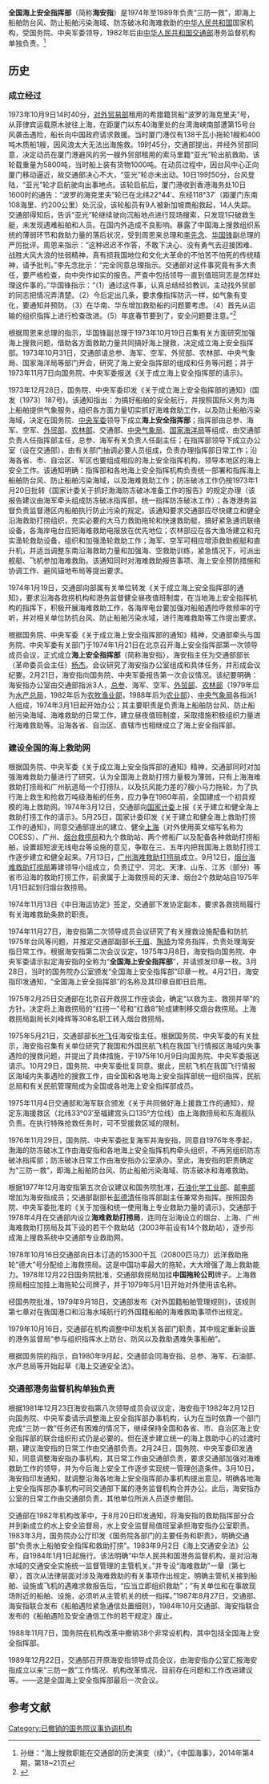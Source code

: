 '''全国海上安全指挥部'''（简称'''海安指'''）是1974年至1989年负责“三防一救”，即海上船舶防台风、防止船舶污染海域、防冻破冰和海难救助的[[中华人民共和国|中华人民共和国]]国家机构，受国务院、中央军委领导，1982年后由[[中华人民共和国交通部|中华人民共和国交通部]]港务监督机构单独负责。<ref>孙继：“海上搜救职能在交通部的历史演变（续）”，《中国海事》，2014年第4期，第18~21页</ref>
==历史==
===成立经过===
1973年10月9日14时40分，[[对外贸易部|对外贸易部]]租用的希腊籍货船“波罗的海克里夫”号，从菲律宾运载原木驶往上海，在距厦门以东40海里处的台湾海峡南部遭第15号台风袭击遇险，船长向中国政府请求救援。当时厦门港仅有138千瓦小拖轮1艘和400吨木质船1艘，因风浪太大无法出海施救。19时45分，交通部提出，并经外贸部同意，决定动员在厦门港避风的另一艘外贸部租用的索马里籍“亚光”轮出航救助，该轮载重量为5800吨，当时船上装有货物1000吨。在动员过程中，因台风中心正向厦门移动逼近，故交通部决心不大，“亚光”轮亦未出动。10日19时50分，台风登陆，“亚光”轮才启航驶向出事地点。该轮启航后，厦门港收到香港海务处10日1600时的通告：“波罗的海克里夫”轮已在北纬22°44′、东经118°37′（距厦门东南108海里、约200公里）处沉没，该轮船员有9人被新加坡商船救起，14人失踪。交通部得知后，告诉“亚光”轮继续驶向沉船地点进行现场搜索，只发现1只破救生艇，未发现遇难船舶和人员。在国内外造成不良影响。暴露了中国海上搜救组织系统的薄弱环节和救助力量的落后状况，受到周恩来总理和[[李先念|李先念]]、[[华国锋|华国锋]]副总理的严厉批评。周恩来指示：“这种迟迟不作答，不敢下决心、没有勇气去迎接困难、战胜大风大浪的怯弱精神，真有损我国地位和文化大革命的不怕苦不怕死的传统精神，请予批判。”李先念批示：“完全同意总理指示。交通部对这件事究竟有多大责任，要严格检查，向中央作如实的报告。严查中包括领导一直到值班同志是怎样处理这件事的。”华国锋指示：“（1）通过这件事，认真总结经验教训，主动找外贸部的同志把情况弄清楚。（2）今后定出几条，要求像指挥防汛一样，如气象有变化，要通知并预防。（3）在华南、华东增加救助船的问题要考虑。（4）首先从运输的组织指挥上进行检查改进。（5）年底春节要到了，安全问题要注意。”<ref>{{Cite web |url=http://www.shtong.gov.cn/newsite/node2/node2245/node70962/node70977/node71005/userobject1ai75019.html |title=《上海救捞志》 第十一章专记 第四节“波罗的海克里夫”号沉船事件 |accessdate=2020-11-17 |archive-date=2016-04-25 |archive-url=https://web.archive.org/web/20160425115634/http://www.shtong.gov.cn/Newsite/node2/node2245/node70962/node70977/node71005/userobject1ai75019.html |dead-url=no }}</ref>

根据周恩来总理的指示，华国锋副总理于1973年10月19日召集有关方面研究加强海上搜救问题，借助各方面救助力量共同搞好海上搜救，决定成立海上安全指挥部。1973年10月31日，交通部请总参、海军、空军、外贸部、农林部、中央气象局、国家海洋局等部门开会，研究了海上安全指挥部的组成和任务等问题；并于1973年11月7日向国务院、中央军委报送《关于成立海上安全指挥部的请示》。

1973年12月28日，国务院、中央军委印发《关于成立海上安全指挥部的通知》(国发〔1973〕187号)。该通知指出：为搞好船舶的安全航行，并按照国际义务为海上船舶提供气象服务，组织各方面力量切实抓好海难救助工作，以及防止船舶污染海域，决定在国务院、[[中央军委|中央军委]]领导下成立'''海上安全指挥部'''；指挥部由总参、海军、空军、[[外贸部|外贸部]]、[[农林部|农林部]]、交通部、[[中央气象局|中央气象局]]、[[国家海洋局|国家海洋局]]等组成，由交通部负责人任指挥部主任，总参、海军有关负责人任副主任；在指挥部领导下成立办公室（设在交通部），由有关部门抽调必要人员组成，负责办理指挥部日常工作；沿海各省、市、自治区、军区也要组成相应的海上安全指挥机构，领导本地区的海上安全工作。该通知明确：指挥部和各地海上安全指挥机构负责统一部署和指挥海上船舶防台风、防止船舶污染海域，以及海难救助工作；防冻破冰工作仍按1973年1月20日批转《国家计委关于抓好渤海防冻破冰准备工作的报告》的规定办理（该报告建议由海军牵头组成防冻破冰指挥部，统一指挥防冻破冰工作）；各港港务监督负责监督港区内船舶执行防止污染的规定。该通知要求交通部应尽快建立和健全沿海救助打捞组织，充实必要的大马力救助拖轮和快速救助艇，搞好紧急通讯联络设备，各海岸电台应把海难救助电报放在优先地位；农林部应在各大渔场建立和充实渔轮救助设备，组织和加强渔轮救助工作；海军、空军可相应增添救助舰艇和直升机，并适当调整东南沿海救助力量和加强海、空救助训练，紧急情况下，可派出舰艇、飞机参加海难救助。该通知同时对海难救助报告事项、海上安全预防措施和协调工作、避风锚地布局等提出要求。

1974年1月19日，交通部向部属有关单位转发《关于成立海上安全指挥部的通知》，要求沿海各救捞机构和港务监督健全昼夜值班制度，在当地海上安全指挥机构的指挥下，积极开展海难救助工作，各海岸电台要加强对船舶遇险呼救频率的守听，并对相关单位防抗台风、防止船舶污染水域，进行海难救助等工作提出要求。

根据国务院、中央军委《关于成立海上安全指挥部的通知》精神，交通部牵头与国务院、中央军委有关部门于1974年1月21日在北京召开海上安全指挥部第一次领导成员会议，正式成立'''海上安全指挥部'''（简称海安指），海安指主任为交通部部长（革命委员会主任）[[杨杰_(1921年)|杨杰]]。会议研究了海安指办公室组成和具体任务，并形成会议纪要。2月21日，海安指向国务院、中央军委报告第一次会议情况。该纪要明确：海安指办公室由交通部指派3人，[[总参|总参]]、海军、空军、[[外贸部|外贸部]]、[[农林部|农林部]]（1979年后为[[水产总局|水产总局]]，1982年后为[[农牧渔业部|农牧渔业部]]，1988年后为[[农业部|农业部]]）、[[中央气象局|中央气象局]]各指派1人组成，1974年3月1日起开始办公；其主要职责是负责海上船舶防台风、防止船舶污染海域、海难救助的日常工作，建立昼夜值班制度，采取措施积极组织力量进行海难救助等。沿海各省、自治区、直辖市也相继成立了海上安全指挥部。

===建设全国的海上救助网===
根据国务院、中央军委《关于成立海上安全指挥部的通知》精神，交通部同时对加强海难救助力量进行了研究，认为全国海上救助打捞力量极为薄弱，只有上海海难救助打捞局和广州航道局一个打捞队，以及抗风能力差的7艘小马力拖轮，为了执行海上救生和抢救万吨级海船的任务，应力争在1980年前，全国建成一个初具规模的海上救助网。1974年3月12日，交通部向[[国家计委|国家计委]]上报《关于建立和健全海上救助打捞工作的请示》。5月25日，国家计委印发《关于建立和健全海上救助打捞工作的通知》，同意交通部提出的建立、健全[[上海海难救助打捞局|上海]]（对外使用英文缩写名称为COESS）、广州、[[烟台救捞局|烟台救捞局]]和九个救助站、两个修船厂以及配备各种救助打捞船舶，设置超短波无线电台等设施的意见，争取在三、五年内把我国海上救助打捞工作逐步建立和健全起来。7月13日，[[广州海难救助打捞局|广州海难救助打捞局]]成立。9月12日，[[烟台海难救助打捞局|烟台海难救助打捞局]]筹建领导小组成立，负责辽宁、河北、天津、山东、江苏（部分）等省市沿海的救助打捞工作，前隶属于上海救捞局的天津、烟台2个救助站自1975年1月1日起划归烟台救捞局。

1974年11月13日《中日海运协定》签定，交通部下发协定副本，要求各救捞局履行有关海难救助条款的职责。

1974年11月27日，海安指第二次领导成员会议研究了有关搜救设施配备和防抗1975年台风等问题，并推定交通部副部长[[于眉|于眉]]、[[陶琦|陶琦]]为常务指挥，负责处理海安指日常工作。根据海安指第二次会议议定，1975年3月8日，海安指向国务院、中央军委请示拟定海安指的全称为“'''全国海上安全指挥部'''”，并请颁发印章一枚。3月28日，当时的国务院办公室颁发“全国海上安全指挥部”印章一枚。4月21日，海安指印发通知，“全国海上安全指挥部”的名称及其印章自即日启用。

1975年2月25日交通部在北京召开救捞工作座谈会，确定“以救为主、救捞并举”的方针。决定将上海救捞局的“红捞一”号和“红救8”轮成建制移交烟台救捞局。上海救捞局副局长刘峰辉等308名职工转入烟台救捞局。

1975年5月21日，交通部部长[[叶飞|叶飞]]任海安指主任。根据国务院、中央军委的有关批示，海安指召集有关单位研究了我国和外国民航飞机在我国飞行情报区海域内失事遇险的搜救问题，并提出了具体措施，于1975年10月9日向国务院、中央军委报送请示。10月29日，国务院、中央军委批复同意。据此，民航飞机在我国飞行情报区海域内失事遇险的搜救工作，由全国和各地海上安全指挥部统一组织指挥，民航总局和有关民航管理局成为全国或各地海上安全指挥部成员。

1975年11月4日交通部和海军联合颁发《关于共同做好海上援救工作的通知》，规定东海援救区（北纬33°03′至福建宫头口135°方位线）由上海救捞局和东海舰队负责。在执行特殊抢救任务时，可不受援救区域的限制。

1976年11月29日，国务院、中央军委批复海军并海安指，同意自1976年冬季起，渤海的防冻破冰工作由海安指和各地海上安全指挥机构牵头组织，不再另组织防冻破冰指挥部；防冻破冰日常工作由海安指办公室承办。至此，海安指的职责确定为“三防一救”，即海上船舶防台风、防止船舶污染海域、防冻破冰和海难救助。

根据1977年12月海安指第五次会议建议和国务院批准，[[石油化学工业部|石油化学工业部]]、[[邮电部|邮电部]]增加为海安指成员；交通部副部长[[彭德清|彭德清]]任指挥部副主任兼常务指挥。按照国务院、中央军委批准的《关于加强和统一使用海上专业救助力量的请示》，交通部于1978年4月在交通部内设立'''海难救助打捞局'''，连同在沿海设立的烟台、上海、广州海难救助打捞局及其下设的若干个救助站（2003年前设有14个救助站），逐步形成海上搜救系统中交通部专业救助网。

1978年10月16日交通部向日本订造的15300千瓦（20800匹马力）远洋救助拖轮“德大”号分配给上海救捞局。这是中国功率最大的拖轮，大大增强了海上救助能力。1978年12月22日国务院批准，交通部救捞局加挂'''中国拖轮公司'''牌子。上海救捞局相应加挂上海拖轮公司牌子，并于1979年5月1日开始对外使用该名称。

经国务院批准，1979年9月18日，交通部发布《对外国籍船舶管理规则》，该规则第七章对在我国港口和沿海水域航行的外国籍船舶的海难救助事项作出规定。

1979年10月16日，交通部在机构调整中印发机关各部门职责，其中规定重新设置的港务监督局“参与组织指挥水上防台、防风以及救助遇难失事船舶”。

根据国务院的指示，自1980年9月起，交通部会同海安指、总参、海军、石油部、水产总局等开始起草《海上交通安全法》。
===交通部港务监督机构单独负责===
根据1981年12月23日海安指第八次领导成员会议议定，海安指于1982年2月12日向国务院、中央军委请示调整海上安全指挥部办事机构，认为在当时依靠一个部门完成“三防一救”任务还有困难的情况下，继续保持全国和各省、市、自治区海上安全指挥部的联合组织形式仍是必要的。但在逐步建立统一的海上救助中心的过渡时期，建议海安指的日常工作由交通部负责。2月24日，国务院、中央军委印发通知，同意调整海安指办事机构，其日常工作由交通部负责，要求交通部加强对海难救助工作的领导，并为今后海上安全工作逐步实现统一管理创造条件。3月10日，海安指印发通知，就调整沿海各地海上安全指挥部办事机构提出意见，明确各地海上安全指挥部办事机构可同交通部下属的港务监督机构合并办公。此后，海安指办公室的日常工作由交通部负责，其他单位所派人员逐步撤回。

交通部在1982年机构改革中，于8月20日印发通知，将海安指的救助指挥部分合并到新成立的水上安全监督局，水上安全监督局值班室承担海安指办公室职责。1983年3月，国务院办公厅印发《国务院各部门的主要任务和职责》，明确交通部“负责水上船舶安全指挥和救助打捞”。1983年9月2日《海上交通安全法》公布，自1984年1月1日起施行。该法明确“中华人民共和国港务监督机构，是对沿海水域的交通安全实施统一监督管理的主管机关。”并专设“海难救助”一章（第七章），首次从法律层面对涉及海难救助的有关事项作出规定，明确主管机关接到船舶、设施或飞机的遇难求救报告后，“应当立即组织救助”；“有关单位和在事故现场附近的船舶、设施，必须听从主管机关的统一指挥。”1987年8月27日，交通部、海安指联合发布《船舶遇险紧急通信处置细则》，1984年10月交通部、海安指联合发布的《船舶遇险及安全通信工作的若干规定》废止。

1988年11月7日，国务院在机构改革中撤销38个非常设机构，其中包括全国海上安全指挥部。

1989年12月22日，交通部召开原海安指领导成员会议，由海安指办公室汇报海安指成立以来“三防一救”工作情况、机构改革情况、目前存在问题和工作改进建议等。——这是全国海上安全指挥部最后一次会议。
==参考文献==
<references/>
{{中国水域管治力量}}
[[Category:已撤销的国务院议事协调机构|Category:已撤销的国务院议事协调机构]]